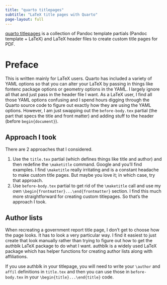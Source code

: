 ```yaml
---
title: "quarto titlepages"
subtitle: "LaTeX title pages with Quarto"
page-layout: full
---
```


[quarto titlepages](https://github.com/nmfs-opensci/quarto_titlepages) is a collection of Pandoc template partials (Pandoc template + LaTeX) and LaTeX header files to create custom title pages for PDF.

# Preface 

This is written mainly for LaTeX users. Quarto has included a variety of YAML options so that you can alter your LaTeX by passing in things like fontenc package options or geometry options in the YAML. I largely ignore all that and just pass in the header file I want. As a LaTeX user, I find all those YAML options confusing and I spend hours digging through the Quarto source code to figure out exactly how they are using the YAML options. However, I am just swapping out the `before-body.tex` partial (the part that specs the title and front matter) and adding stuff to the header (before `begin{document}`).


## Approach I took

There are 2 approaches that I considered.

1.  Use the `title.tex` partial (which defines things like title and author) and then redefine the `\maketitle` command. Google and you'll find examples. I find `\maketitle` really irritating and is a constant headache to make custom title pages. But maybe you love it; in which case, try that approach.
2.  Use `before-body.tex` partial to get rid of the `\maketitle` call and use my own `\begin{frontmatter}...\end{frontmatter}` section. I find this much more straightforward for creating custom titlepages. So that's the approach I took.

## Author lists

When recreating a government report title page, I don't get to choose how the page looks. It has to look a very particular way. I find it easiest to just create that look manually rather than trying to figure out how to get the authblk LaTeX package to do what I want. authblk is a widely used LaTeX package which has helper functions for creating author lists along with affiliations.

If you use authblk in your titlepage, you will need to write your `\author` and `affil` definitions in `title.tex` and then you can use those in `before-body.tex` in your `\begin{title}...\end{title}` code.